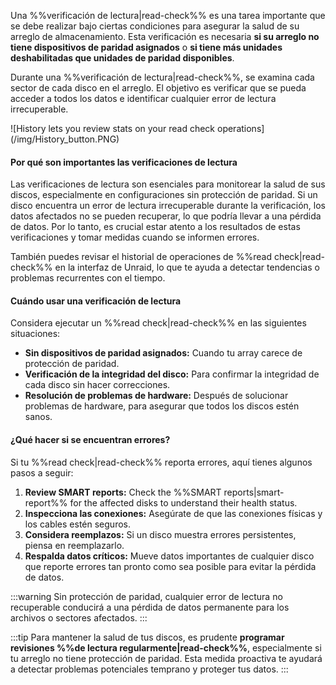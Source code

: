 Una %%verificación de lectura|read-check%% es una tarea importante que se debe realizar bajo ciertas condiciones para asegurar la salud de su arreglo de almacenamiento. Esta verificación es necesaria **si su arreglo no tiene dispositivos de paridad asignados** o **si tiene más unidades deshabilitadas que unidades de paridad disponibles**.

Durante una %%verificación de lectura|read-check%%, se examina cada sector de cada disco en el arreglo. El objetivo es verificar que se pueda acceder a todos los datos e identificar cualquier error de lectura irrecuperable.

<div style={{ margin: 'auto', maxWidth: '650px', display: 'flex', flexDirection: 'column', alignItems: 'center' }}>
  ![History lets you review stats on your read check operations](/img/History_button.PNG)
</div>

<h4>Por qué son importantes las verificaciones de lectura</h4>

Las verificaciones de lectura son esenciales para monitorear la salud de sus discos, especialmente en configuraciones sin protección de paridad. Si un disco encuentra un error de lectura irrecuperable durante la verificación, los datos afectados no se pueden recuperar, lo que podría llevar a una pérdida de datos. Por lo tanto, es crucial estar atento a los resultados de estas verificaciones y tomar medidas cuando se informen errores.

También puedes revisar el historial de operaciones de %%read check|read-check%% en la interfaz de Unraid, lo que te ayuda a detectar tendencias o problemas recurrentes con el tiempo.

<h4>Cuándo usar una verificación de lectura</h4>

Considera ejecutar un %%read check|read-check%% en las siguientes situaciones:

- **Sin dispositivos de paridad asignados:** Cuando tu array carece de protección de paridad.
- **Verificación de la integridad del disco:** Para confirmar la integridad de cada disco sin hacer correcciones.
- **Resolución de problemas de hardware:** Después de solucionar problemas de hardware, para asegurar que todos los discos estén sanos.

<h4>¿Qué hacer si se encuentran errores?</h4>

Si tu %%read check|read-check%% reporta errores, aquí tienes algunos pasos a seguir:

1. **Review SMART reports:** Check the %%SMART reports|smart-report%% for the affected disks to understand their health status.
2. **Inspecciona las conexiones:** Asegúrate de que las conexiones físicas y los cables estén seguros.
3. **Considera reemplazos:** Si un disco muestra errores persistentes, piensa en reemplazarlo.
4. **Respalda datos críticos:** Mueve datos importantes de cualquier disco que reporte errores tan pronto como sea posible para evitar la pérdida de datos.

:::warning
Sin protección de paridad, cualquier error de lectura no recuperable conducirá a una pérdida de datos permanente para los archivos o sectores afectados.
:::

:::tip
Para mantener la salud de tus discos, es prudente **programar revisiones %%de lectura regularmente|read-check%%**, especialmente si tu arreglo no tiene protección de paridad. Esta medida proactiva te ayudará a detectar problemas potenciales temprano y proteger tus datos.
:::
